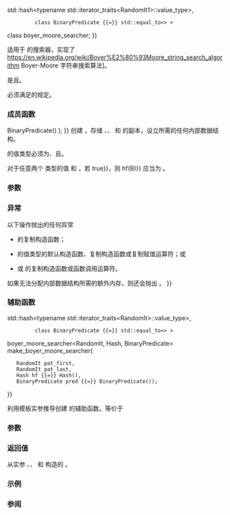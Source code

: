 {{cpp/experimental/title|boyer_moore_searcher|make_boyer_moore_searcher}}
{{cpp/experimental/lib_extensions/navbar}}

{{dcl begin}}
{{dcl header|experimental/functional}}
{{dcl|since=libfund_ts|
template&lt; class RandomIt1,
          class Hash {{=}} std::hash&lt;typename std::iterator_traits&lt;RandomIt1&gt;::value_type&gt;,
          class BinaryPredicate {{=}} std::equal_to&lt;&gt; &gt;
class boyer_moore_searcher;
}}
{{dcl end}}

适用于 {{ltt|cpp/experimental/search|std::experimental::search}} 的搜索器，实现了 https://en.wikipedia.org/wiki/Boyer%E2%80%93Moore_string_search_algorithm Boyer-Moore 字符串搜索算法]。

{{tt|boyer_moore_searcher}} 是{{named req|CopyConstructible}}且{{named req|CopyAssignable}}。

{{tt|RandomIt1}} 必须满足{{named req|RandomAccessIterator}}的规定。

===成员函数===
{{member|{{small|std::experimental::boyer_moore_searcher::}}boyer_moore_searcher|2=
{{dcl begin}}
{{dcl| 
boyer_moore_searcher( RandomIt1 pat_first,
                      RandomIt1 pat_last,
                      Hash hf {{=}} Hash(),
                      BinaryPredicate pred {{=}} BinaryPredicate() );
}}
{{dcl end}}
创建 {{tt|boyer_moore_searcher}}，存储 {{c|pat_first}}、{{c|pat_last}}、{{c|hf}} 和 {{c|pred}} 的副本，设立所需的任何内部数据结构。

{{tt|RandomIt1}} 的值类型必须为{{named req|DefaultConstructible}}、{{named req|CopyConstructible}}且{{named req|CopyAssignable}}。

对于任意两个 {{c|std::iterator_traits&lt;RandomIt1&gt;::value_type}} 类型的值 {{tt|A}} 和 {{tt|B}}，若 {{c|pred(A, B) {{==}} true}}，则 {{c|hf(A) {{==}} hf(B)}} 应当为 {{c|true}}。

===参数===
{{par begin}}
{{par|pat_first, pat_last|代表要搜索字符串的一对迭代器}}
{{par|hf|用于散列字符串的元素的可调用对象}}
{{par|pred|用于确定相等性的可调用对象}}
{{par end}}

===异常===
以下操作抛出的任何异常
* {{tt|RandomIt1}} 的复制构造函数；
* {{tt|RandomIt1}} 的值类型的默认构造函数、复制构造函数或复制赋值运算符；或
* {{tt|BinaryPredicate}} 或 {{tt|Hash}} 的复制构造函数或函数调用运算符。
如果无法分配内部数据结构所需的额外内存，则还会抛出 {{lc|std::bad_alloc}}。
}}

{{member|{{small|std::experimental::boyer_moore_searcher::}}operator()|2=
{{dcl begin}}
{{dcl rev begin}}
{{dcl|until=c++17|
template&lt; class RandomIt2 &gt;
RandomIt2 operator()( RandomIt2 first, RandomIt2 last ) const;
}}
{{dcl|since=c++17|
template&lt; class RandomIt2 &gt;
std::pair&lt;RandomIt2,RandomIt2&gt; operator()( RandomIt2 first, RandomIt2 last ) const;
}}
{{dcl rev end}}
{{dcl end}}
由 {{ltt|cpp/experimental/search|std::experimental::search}} 调用的成员函数，以此搜索器实施搜索。{{tt|RandomIt2}} 必须满足{{named req|RandomAccessIterator}}的规定。

{{tt|RandomIt1}} 和 {{tt|RandomIt2}} 必须具有相同的值类型。

===参数===
{{par begin}}
{{par|first, last|代表要检查字符串的一对迭代器}}
{{par end}}

===返回值===
{{rev begin}}
{{rev|until=c++17|
若模式 {{range|pat_first|pat_last}} 为空，则返回 {{c|first}}。

否则，返回指向 {{range|first|last}} 中的首个位置的迭代器，其中按 {{c|pred}} 定义比较等于 {{range|pat_first|pat_last}} 的子序列位于此，否则返回 {{c|last}} 的副本。
}}
{{rev|since=c++17|
若模式 {{range|pat_first|pat_last}} 为空，则返回 {{c|make_pair(first, first)}}。

否则，返回一对迭代器，指向 {{range|first|last}} 中的首个位置和越过最末一个位置，其中按 {{c|pred}} 定义比较等于 {{range|pat_first|pat_last}} 的子序列位于此，否则返回 {{c|make_pair(last, last)}}。
}}
{{rev end}}
}}

===辅助函数===
{{dcl begin}}
{{dcl|since=libfund_ts|
template&lt; class RandomIt, 
          class Hash {{=}} std::hash&lt;typename std::iterator_traits&lt;RandomIt&gt;::value_type&gt;,
          class BinaryPredicate {{=}} std::equal_to&lt;&gt; &gt;
boyer_moore_searcher&lt;RandomIt, Hash, BinaryPredicate&gt; make_boyer_moore_searcher(
    RandomIt pat_first,
    RandomIt pat_last,
    Hash hf {{=}} Hash(),
    BinaryPredicate pred {{=}} BinaryPredicate());
}}
{{dcl end}}

利用模板实参推导创建 {{tt|std::experimental::boyer_moore_searcher}} 的辅助函数。等价于 {{c|return boyer_moore_searcher&lt;RandomIt, Hash, BinaryPredicate&gt;(pat_first, pat_last, hf, pred);}}

===参数===
{{par begin}}
{{par|pat_first, pat_last|代表要搜索字符串的一对迭代器}}
{{par|hf|用于散列字符串的成员的可调用对象}}
{{par|pred|用于确定相等性的可调用对象}}
{{par end}}

===返回值===
从实参 {{c|pat_first}}、{{c|pat_last}}、{{c|hf}} 和 {{c|pred}} 构造的 {{tt|boyer_moore_searcher}}。

===示例===
{{example
|code=
#include &lt;experimental/algorithm&gt;
#include &lt;experimental/functional&gt;
#include &lt;iostream&gt;
#include &lt;string&gt;
 
int main()
{
    std::string in = "Lorem ipsum dolor sit amet, consectetur adipiscing elit,"
                     " sed do eiusmod tempor incididunt ut labore et dolore magna aliqua";
    std::string needle = "pisci";
    auto it = std::experimental::search(in.begin(), in.end(),
                  std::experimental::make_boyer_moore_searcher(
                      needle.begin(), needle.end()));
    if (it != in.end())
        std::cout &lt;&lt; "The string " &lt;&lt; needle &lt;&lt; " found at offset "
                  &lt;&lt; it - in.begin() &lt;&lt; '\n';
    else
        std::cout &lt;&lt; "The string " &lt;&lt; needle &lt;&lt; " not found\n";
}
|output=
The string pisci found at offset 43
}}

===参阅===
{{dsc begin}}
{{dsc inc|cpp/algorithm/dsc search}}
{{dsc end}}